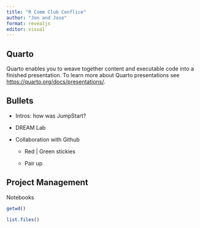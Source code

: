 ```yaml
---
title: "R Comm Club Conflice"
author: "Jon and Jose"
format: revealjs
editor: visual
---
```


## Quarto

Quarto enables you to weave together content and executable code into a finished presentation. To learn more about Quarto presentations see <https://quarto.org/docs/presentations/>.

## Bullets

-   Intros: how was JumpStart?

-   DREAM Lab

-   Collaboration with Github

    -   Red \| Green stickies

    -   Pair up

<div>

## Project Management

</div>

Notebooks

```r
getwd()
```

```r
list.files()
```
